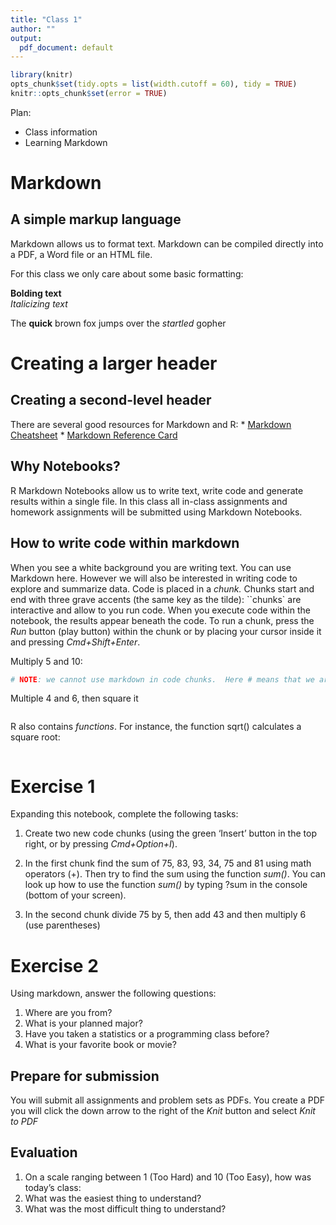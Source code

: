 ```yaml
---
title: "Class 1"
author: ""
output:
  pdf_document: default
---
```


```r
library(knitr)
opts_chunk$set(tidy.opts = list(width.cutoff = 60), tidy = TRUE)
knitr::opts_chunk$set(error = TRUE)
```

Plan:

* Class information  
* Learning Markdown

# Markdown
## A simple markup language

Markdown allows us to format text.  Markdown can be compiled directly into a PDF, a Word file or an HTML file.  

For this class we only care about some basic formatting:

**Bolding text**  
_Italicizing text_ 

The **quick** brown fox jumps over the _startled_ gopher

# Creating a larger header
## Creating a second-level header

There are several good resources for Markdown and R:
* [Markdown Cheatsheet](https://www.rstudio.com/wp-content/uploads/2016/03/rmarkdown-cheatsheet-2.0.pdf)
* [Markdown Reference Card](https://www.rstudio.com/wp-content/uploads/2015/03/rmarkdown-reference.pdf)

## Why Notebooks?

R Markdown Notebooks allow us to write text, write code and generate results within a single file.  In this class all in-class assignments and homework assignments will be submitted using Markdown Notebooks.  

## How to write code within markdown

When you see a white background you are writing text.  You can use Markdown here.  However we will also be interested in writing code to explore and summarize data.  Code is placed in a *chunk.*  Chunks start and end with three grave accents (the same key as the tilde): ```  
`chunks` are interactive and allow to you run code. When you execute code within the notebook, the results appear beneath the code. To run a chunk, press the *Run* button (play button) within the chunk or by placing your cursor inside it and pressing *Cmd+Shift+Enter*. 

Multiply 5 and 10:
```r
# NOTE: we cannot use markdown in code chunks.  Here # means that we are creating a comment (notes that are not executable code).  We are not creating a header.
```

Multiple 4 and 6, then square it
```r

```

R also contains _functions_. For instance, the function sqrt() calculates a square root:
```r
```

# Exercise 1

Expanding this notebook, complete the following tasks:

1) Create two new code chunks (using the green 'Insert' button in the top right, or by pressing *Cmd+Option+I*).

2) In the first chunk find the sum of 75, 83, 93, 34, 75 and 81 using math operators (+). Then try to find the sum using the function _sum()_. You can look up how to use the function _sum()_ by typing ?sum in the console (bottom of your screen). 

3) In the second chunk divide 75 by 5, then add 43 and then multiply 6 (use parentheses)

# Exercise 2

Using markdown, answer the following questions:

1) Where are you from?
2) What is your planned major?
3) Have you taken a statistics or a programming class before? 
4) What is your favorite book or movie?

## Prepare for submission

You will submit all assignments and problem sets as PDFs.  You create a PDF you will click the down arrow to the right of the *Knit* button and select *Knit to PDF*

## Evaluation

1. On a scale ranging between 1 (Too Hard) and 10 (Too Easy), how was today's class: 
2. What was the easiest thing to understand?
3. What was the most difficult thing to understand?
